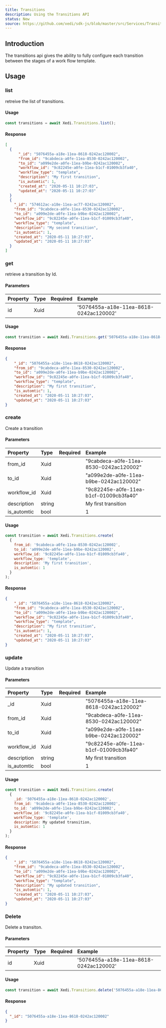 ```yaml
---
title: Transitions
description: Using the Transitions API
status: New
source: https://github.com/xedi/sdk-js/blob/master/src/Services/Transitions.ts
---
```



## Introduction

The transitions api gives the ability to fully configure each transition between the <Link to="/docs/usage/stages">stages</Link> of a work flow <Link to="/docs/usage/templates">template</Link>.

## Usage

### list

retreive the list of transitions.

#### Usage 

``` javascript
const transitions = await Xedi.Transitions.list();
```

#### Response

``` json
[
  {
      "_id": "5076455a-a18e-11ea-8618-0242ac120002",
      "from_id": "9cabdeca-a0fe-11ea-8530-0242ac120002",
      "to_id": "a099e2de-a0fe-11ea-b9be-0242ac120002",
      "workflow_id": "9c82245e-a0fe-11ea-b1cf-01009cb3fa40",
      "workflow_type": "template",
      "description": "My first transition",
      "is_automtic": 1,
      "created_at": "2020-05-11 10:27:03",
      "updated_at": "2020-05-11 10:27:03"
  }
  {
    "_id": "574612ac-a18e-11ea-ac77-0242ac120002",
    "from_id": "9cabdeca-a0fe-11ea-8530-0242ac120002",
    "to_id": "a099e2de-a0fe-11ea-b9be-0242ac120002",
    "workflow_id": "9c82245e-a0fe-11ea-b1cf-01009cb3fa40",
    "workflow_type": "template",
    "description": "My second transition",
    "is_automtic": 1,
    "created_at": "2020-05-11 10:27:03",
    "updated_at": "2020-05-11 10:27:03"
  }
]
```

### get

retrieve a transition by Id.

#### Parameters

| Property | Type | Required | Example |
| :-- | :-- | :-: | :-- |
| id | Xuid | <CheckIcon color="green.5"/> | '5076455a-a18e-11ea-8618-0242ac120002' |

#### Usage 

``` javascript
const transition = await Xedi.Transitions.get('5076455a-a18e-11ea-8618-0242ac120002');
```

#### Response

``` json
{
    "_id": "5076455a-a18e-11ea-8618-0242ac120002",
    "from_id": "9cabdeca-a0fe-11ea-8530-0242ac120002",
    "to_id": "a099e2de-a0fe-11ea-b9be-0242ac120002",
    "workflow_id": "9c82245e-a0fe-11ea-b1cf-01009cb3fa40",
    "workflow_type": "template",
    "description": "My first transition",
    "is_automtic": 1,
    "created_at": "2020-05-11 10:27:03",
    "updated_at": "2020-05-11 10:27:03"
}
```

### create

Create a transition

#### Parameters

| Property | Type | Required | Example |
| :-- | :-- | :-: | :-- |
| from_id | Xuid |  | "9cabdeca-a0fe-11ea-8530-0242ac120002" |
| to_id | Xuid | <CheckIcon color="green.5"/> | "a099e2de-a0fe-11ea-b9be-0242ac120002" |
| workflow_id | Xuid | <CheckIcon color="green.5"/> | "9c82245e-a0fe-11ea-b1cf-01009cb3fa40" |
| description | string | | My first transition |
| is_automtic | bool | <CheckIcon color="green.5"/> | 1 |

#### Usage

``` javascript
const transition = await Xedi.Transitions.create(
  {
    from_id: '9cabdeca-a0fe-11ea-8530-0242ac120002',
    to_id: 'a099e2de-a0fe-11ea-b9be-0242ac120002',
    workflow_id: '9c82245e-a0fe-11ea-b1cf-01009cb3fa40',
    workflow_type: 'template',
    description: 'My first transition',
    is_automtic: 1
  }
);
```

#### Response

``` json
{
    "_id": "5076455a-a18e-11ea-8618-0242ac120002",
    "from_id": "9cabdeca-a0fe-11ea-8530-0242ac120002",
    "to_id": "a099e2de-a0fe-11ea-b9be-0242ac120002",
    "workflow_id": "9c82245e-a0fe-11ea-b1cf-01009cb3fa40",
    "workflow_type": "template",
    "description": "My first transition",
    "is_automtic": 1,
    "created_at": "2020-05-11 10:27:03",
    "updated_at": "2020-05-11 10:27:03"
}
```

### update

Update a transition

#### Parameters

| Property | Type | Required | Example |
| :-- | :-- | :-: | :-- |
| _id | Xuid | <CheckIcon color="green.5"/> | "5076455a-a18e-11ea-8618-0242ac120002" |
| from_id | Xuid |  | "9cabdeca-a0fe-11ea-8530-0242ac120002" |
| to_id | Xuid | <CheckIcon color="green.5"/> | "a099e2de-a0fe-11ea-b9be-0242ac120002" |
| workflow_id | Xuid | <CheckIcon color="green.5"/> | "9c82245e-a0fe-11ea-b1cf-01009cb3fa40" |
| description | string | | My first transition |
| is_automtic | bool | <CheckIcon color="green.5"/> | 1 |

#### Usage

``` javascript
const transition = await Xedi.Transitions.create(
  {
    _id: '5076455a-a18e-11ea-8618-0242ac120002',
    from_id: '9cabdeca-a0fe-11ea-8530-0242ac120002',
    to_id: 'a099e2de-a0fe-11ea-b9be-0242ac120002',
    workflow_id: '9c82245e-a0fe-11ea-b1cf-01009cb3fa40',
    workflow_type: 'template',
    description: My updated transition,
    is_automtic: 1
  }
);
```

#### Response

``` json
{
    "_id": "5076455a-a18e-11ea-8618-0242ac120002",
    "from_id": "9cabdeca-a0fe-11ea-8530-0242ac120002",
    "to_id": "a099e2de-a0fe-11ea-b9be-0242ac120002",
    "workflow_id": "9c82245e-a0fe-11ea-b1cf-01009cb3fa40",
    "workflow_type": "template",
    "description": "My updated transition",
    "is_automtic": 1,
    "created_at": "2020-05-11 10:27:03",
    "updated_at": "2020-05-11 10:27:03"
}
```

### Delete

Delete a transiton.

#### Parameters

| Property | Type | Required | Example |
| :-- | :-- | :-: | :-- |
| id | Xuid | <CheckIcon color="green.5"/> | '5076455a-a18e-11ea-8618-0242ac120002' |

#### Usage 

``` javascript
const transition = await Xedi.Transitions.delete('5076455a-a18e-11ea-8618-0242ac120002');
```

#### Response

``` json
{
  "_id": "5076455a-a18e-11ea-8618-0242ac120002"  
}
```